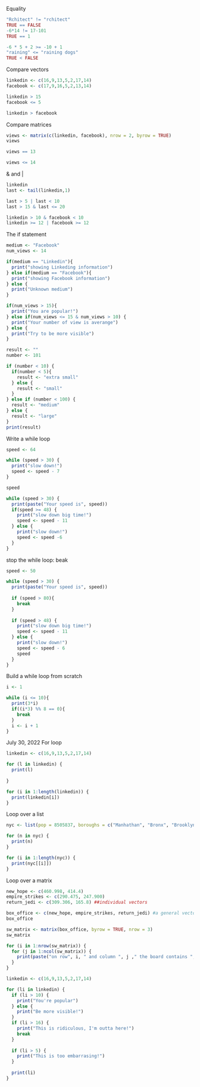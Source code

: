 Equality

```r
"Rchitect" != "rchitect"
TRUE == FALSE
-6*14 != 17-101
TRUE == 1

-6 * 5 + 2 >= -10 + 1
"raining" <= "raining dogs"
TRUE < FALSE

```

Compare vectors

```r
linkedin <- c(16,9,13,5,2,17,14)
facebook <- c(17,9,16,5,2,13,14)

linkedin > 15
facebook <= 5

linkedin > facebook
```

Compare matrices
```r
views <- matrix(c(linkedin, facebook), nrow = 2, byrow = TRUE)
views

views == 13

views <= 14
```

& and |

```r
linkedin
last <- tail(linkedin,1)

last > 5 | last < 10
last > 15 & last <= 20

linkedin > 10 & facebook < 10
linkedin >= 12 | facebook >= 12

```

The if statement

```r
medium <- "Facebook"
num_views <- 14

if(medium == "Linkedin"){
  print("showing Linkeding information")
} else if(medium == "Facebook"){
  print("showing Facebook information")
} else {
  print("Unknown medium")
}

if(num_views > 15){
  print("You are popular!")
} else if(num_views <= 15 & num_views > 10) {
  print("Your number of view is averange")
} else {
  print("Try to be more visible")
}


```
```r
result <- ""
number <- 101

if (number < 10) {
  if(number < 5){
    result <- "extra small"
  } else {
    result <- "small"
  }
} else if (number < 100) {
  result <- "medium"
} else {
  result <- "large"
}
print(result)

```

Write a while loop

```r
speed <- 64

while (speed > 30) {
  print("slow down!")
  speed <- speed - 7
}

speed
```
```r
while (speed > 30) {
  print(paste("Your speed is", speed))
  if(speed >= 48) {
    print("slow down big time!")
    speed <- speed - 11
  } else {
    print("slow down!")
    speed <- speed -6
  }
}
```

stop the while loop: beak

```r
speed <- 50

while (speed > 30) {
  print(paste("Your speed is", speed))
  
  if (speed > 80){
    break
  }
  
  if (speed > 48) {
    print("slow down big time!")
    speed <- speed - 11
  } else {
    print("slow down!")
    speed <- speed - 6
    speed
  }
} 
```
Build a while loop from scratch

```r
i <- 1

while (i <= 10){
  print(3*i)
  if((i*3) %% 8 == 0){
    break
  }
  i <- i + 1
}
```
July 30, 2022
For loop
```r
linkedin <- c(16,9,13,5,2,17,14)

for (l in linkedin) {
  print(l)
  
}

for (i in 1:length(linkedin)) {
  print(linkedin[i])
}

```

Loop over a list
```r
nyc <- list(pop = 8505837, boroughs = c("Manhathan", "Bronx", "Brooklyn", "Queens", "Staten Island"), capital = FALSE)

for (n in nyc) {
  print(n)
}

for (i in 1:length(nyc)) {
  print(nyc[[i]])
}
```

Loop over a matrix
```r
new_hope <- c(460.998, 414.4)
empire_strikes <- c(290.475, 247.900)
return_jedi <- c(309.306, 165.8) ##individual vectors

box_office <- c(new_hope, empire_strikes, return_jedi) #a general vector
box_office

sw_matrix <- matrix(box_office, byrow = TRUE, nrow = 3)
sw_matrix
```
```r
for (i in 1:nrow(sw_matrix)) {
  for (j in 1:ncol(sw_matrix)) {
    print(paste("on row", i, " and column ", j ," the board contains ", sw_matrix[i,j]))
  }
}
```

```r
linkedin <- c(16,9,13,5,2,17,14)

for (li in linkedin) {
  if (li > 10) {
    print("You're popular")
  } else {
    print("Be more visible!")
  }
  if (li > 16) {
    print("This is ridiculous, I'm outta here!")
    break
  }
  
  if (li > 5) {
    print("This is too embarrasing!")
  }
  
  print(li)
}
```

